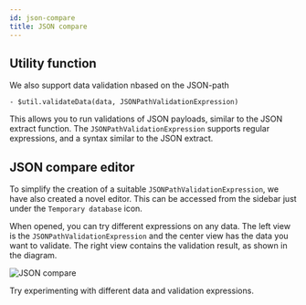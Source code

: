 ```yaml
---
id: json-compare
title: JSON compare
---
```



## Utility function
We also support data validation nbased on the JSON-path

```
- $util.validateData(data, JSONPathValidationExpression)
```
This allows you to run validations of JSON payloads, similar to the JSON extract function. The `JSONPathValidationExpression`
supports regular expressions, and a syntax similar to the JSON extract.

## JSON compare editor

To simplify the creation of a suitable `JSONPathValidationExpression`, we have also created a novel editor. This can be accessed 
from the sidebar just under the `Temporary database` icon.

When opened, you can try different expressions on any data. The left view is the `JSONPathValidationExpression` and the center view has the 
data you want to validate. The right view contains the validation result, as shown in the diagram. 

![JSON compare](../images/validate-data.png)

Try experimenting with different data and validation expressions.